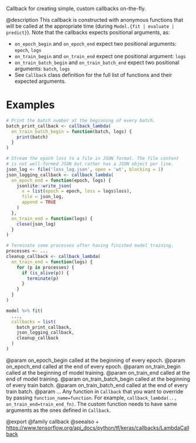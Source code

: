 Callback for creating simple, custom callbacks on-the-fly.

@description
This callback is constructed with anonymous functions that will be called
at the appropriate time (during `Model.{fit | evaluate | predict}`).
Note that the callbacks expects positional arguments, as:

- `on_epoch_begin` and `on_epoch_end` expect two positional arguments:
  `epoch`, `logs`
- `on_train_begin` and `on_train_end` expect one positional argument:
  `logs`
- `on_train_batch_begin` and `on_train_batch_end` expect two positional
  arguments: `batch`, `logs`
- See `Callback` class definition for the full list of functions and their
  expected arguments.

# Examples

```r
# Print the batch number at the beginning of every batch.
batch_print_callback <- callback_lambda(
  on_train_batch_begin = function(batch, logs) {
    print(batch)
  }
)

# Stream the epoch loss to a file in JSON format. The file content
# is not well-formed JSON but rather has a JSON object per line.
json_log <- file('loss_log.json', open = 'wt', blocking = 1)
json_logging_callback <- callback_lambda(
  on_epoch_end = function(epoch, logs) {
    jsonlite::write_json(
      x = list(epoch = epoch, loss = logs$loss),
      file = json_log,
      append = TRUE
    )
  },
  on_train_end = function(logs) {
    close(json_log)
  }
)

# Terminate some processes after having finished model training.
processes <- ...
cleanup_callback <- callback_lambda(
  on_train_end = function(logs) {
    for (p in processes) {
      if (is_alive(p)) {
        terminate(p)
      }
    }
  }
)

model %>% fit(
  ...,
  callbacks = list(
    batch_print_callback,
    json_logging_callback,
    cleanup_callback
  )
)
```

@param on_epoch_begin called at the beginning of every epoch.
@param on_epoch_end called at the end of every epoch.
@param on_train_begin called at the beginning of model training.
@param on_train_end called at the end of model training.
@param on_train_batch_begin called at the beginning of every train batch.
@param on_train_batch_end called at the end of every train batch.
@param ... Any function in `Callback` that you want to override by
    passing `function_name=function`. For example,
    `callback_lambda(.., on_train_end=train_end_fn)`. The custom function
    needs to have same arguments as the ones defined in `Callback`.

@export
@family callback
@seealso
+ <https://www.tensorflow.org/api_docs/python/tf/keras/callbacks/LambdaCallback>
